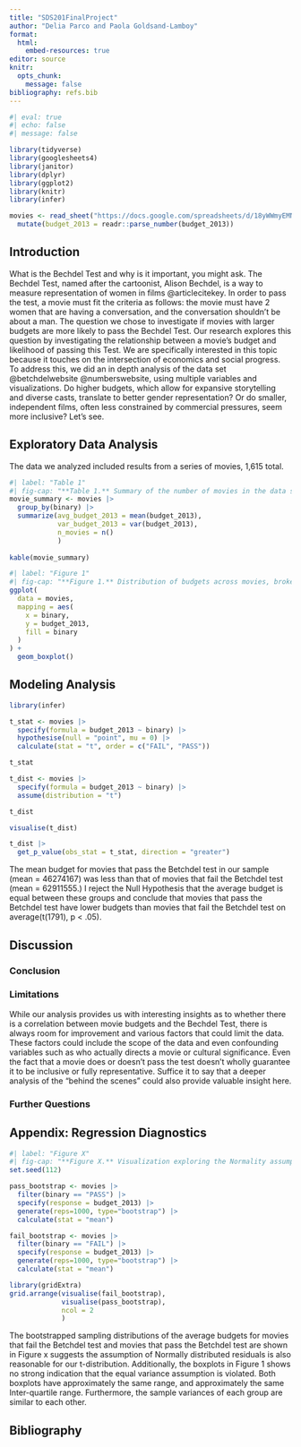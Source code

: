 ```yaml
---
title: "SDS201FinalProject"
author: "Delia Parco and Paola Goldsand-Lamboy"
format:
  html:
    embed-resources: true
editor: source
knitr:
  opts_chunk:
    message: false
bibliography: refs.bib
---
```


```r
#| eval: true
#| echo: false
#| message: false

library(tidyverse)
library(googlesheets4)
library(janitor)
library(dplyr)
library(ggplot2)
library(knitr)
library(infer)
```

```r
movies <- read_sheet("https://docs.google.com/spreadsheets/d/18yWWmyEMNVSnbGaaGfrjXcYIoFhedToTQYdiEAgdQh4/edit?usp=sharing") |>
  mutate(budget_2013 = readr::parse_number(budget_2013))
```

## Introduction

What is the Bechdel Test and why is it important, you might ask. The Bechdel Test, named after the cartoonist, Alison Bechdel, is a way to measure representation of women in films @articlecitekey. In order to pass the test, a movie must fit the criteria as follows: the movie must have 2 women that are having a conversation, and the conversation shouldn’t be about a man. The question we chose to investigate if movies with larger budgets are more likely to pass the Bechdel Test. Our research explores this question by investigating the relationship between a movie's budget and likelihood of passing this Test. We are specifically interested in this topic because it touches on the intersection of economics and social progress. To address this, we did an in depth analysis of the data set @betchdelwebsite @numberswebsite, using multiple variables and visualizations. Do higher budgets, which allow for expansive storytelling and diverse casts, translate to better gender representation? Or do smaller, independent films, often less constrained by commercial pressures, seem more inclusive? Let’s see.


## Exploratory Data Analysis 

The data we analyzed included results from a series of movies, 1,615 total. 

```r
#| label: "Table 1"
#| fig-cap: "**Table 1.** Summary of the number of movies in the data set *passes* or *fails* the Betchdel Test, as well as the means and standard deviations of these groups"
movie_summary <- movies |>
  group_by(binary) |>
  summarize(avg_budget_2013 = mean(budget_2013),
            var_budget_2013 = var(budget_2013),
            n_movies = n()
            )
          
kable(movie_summary)
```


```r
#| label: "Figure 1"
#| fig-cap: "**Figure 1.** Distribution of budgets across movies, broken down weather they pass or fail the Betchdel Test."
ggplot(
  data = movies,
  mapping = aes(
    x = binary,
    y = budget_2013,
    fill = binary
  )
) + 
  geom_boxplot()
```

## Modeling Analysis

```r
library(infer)

t_stat <- movies |>
  specify(formula = budget_2013 ~ binary) |>
  hypothesise(null = "point", mu = 0) |>
  calculate(stat = "t", order = c("FAIL", "PASS"))

t_stat
```
 
```r
t_dist <- movies |>
  specify(formula = budget_2013 ~ binary) |>
  assume(distribution = "t")

t_dist
```
 
```r
visualise(t_dist)
```



```r
t_dist |>
  get_p_value(obs_stat = t_stat, direction = "greater")
```
The mean budget for movies that pass the Betchdel test in our sample (mean = 46274167) was less than that of movies that fail the Betchdel test (mean = 62911555.) I reject the Null Hypothesis that the average budget is equal between these groups and conclude that movies that pass the Betchdel test have lower budgets than movies that fail the Betchdel test on average(t(1791), p < .05). 

## Discussion
### Conclusion

### Limitations
While our analysis provides us with interesting insights as to whether there is a correlation between movie budgets and the Bechdel Test, there is always room for improvement and various factors that could limit the data. These factors could include the scope of the data and even confounding variables such as who actually directs a movie or cultural significance. Even the fact that a movie does or doesn’t pass the test doesn’t wholly guarantee it to be inclusive or fully representative. Suffice it to say that a deeper analysis of the “behind the scenes” could also provide valuable insight here.

### Further Questions

## Appendix: Regression Diagnostics 


```r
#| label: "Figure X"
#| fig-cap: "**Figure X.** Visualization exploring the Normality assumption of the linear model."
set.seed(112)

pass_bootstrap <- movies |>
  filter(binary == "PASS") |>
  specify(response = budget_2013) |>
  generate(reps=1000, type="bootstrap") |>
  calculate(stat = "mean")

fail_bootstrap <- movies |>
  filter(binary == "FAIL") |>
  specify(response = budget_2013) |>
  generate(reps=1000, type="bootstrap") |>
  calculate(stat = "mean")

library(gridExtra)
grid.arrange(visualise(fail_bootstrap),
             visualise(pass_bootstrap),
             ncol = 2
             )
```

The bootstrapped sampling distributions of the average budgets for movies that fail the Betchdel test and movies that pass the Betchdel test are shown in Figure x suggests the assumption of Normally distributed residuals is also reasonable for our t-distribution. Additionally, the boxplots in Figure 1 shows no strong indication that the equal variance assumption is violated. Both boxplots have approximately the same range, and approximately the same Inter-quartile range. Furthermore, the sample variances of each group are similar to each other.

## Bibliography


